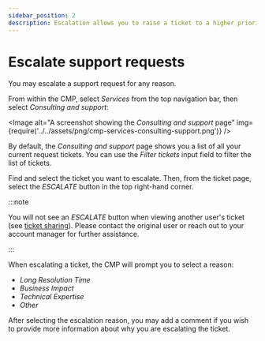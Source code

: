 ```yaml
---
sidebar_position: 2
description: Escalation allows you to raise a ticket to a higher priority
---
```


# Escalate support requests

You may escalate a support request for any reason.

From within the CMP, select _Services_ from the top navigation bar, then select _Consulting and support_:


<Image
  alt="A screenshot showing the _Consulting and support_ page"
  img={require('../../assets/png/cmp-services-consulting-support.png')}
/>

By default, the _Consulting and support_ page shows you a list of all your current request tickets. You can use the _Filter tickets_ input field to filter the list of tickets.

Find and select the ticket you want to escalate. Then, from the ticket page, select the _ESCALATE_ button in the top right-hand corner.

:::note

You will not see an _ESCALATE_ button when viewing another user's ticket (see [ticket sharing](ticket-sharing.mdx)). Please contact the original user or reach out to your account manager for further assistance.

:::

When escalating a ticket, the CMP will prompt you to select a reason:

- _Long Resolution Time_
- _Business Impact_
- _Technical Expertise_
- _Other_

After selecting the escalation reason, you may add a comment if you wish to provide more information about why you are escalating the ticket.

